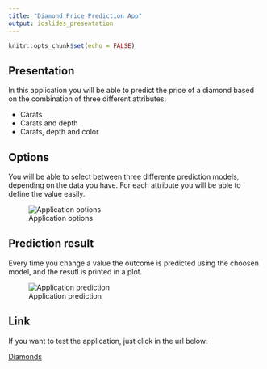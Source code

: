 ```yaml
---
title: "Diamond Price Prediction App"
output: ioslides_presentation
---
```


```r
knitr::opts_chunk$set(echo = FALSE)
```

## Presentation

In this application you will be able to predict the price of a diamond based on the combination of three different attributes:

- Carats
- Carats and depth
- Carats, depth and color

## Options

You will be able to select between three differente prediction models, depending on the data you have. For each attribute you will be able to define the value easily.

![Application options](choose1.png)


## Prediction result

Every time you change a value the outcome is predicted using the choosen model, and the resutl is printed in a plot.


![Application prediction](predicted1.png)

## Link

If you want to test the application, just click in the url below:


[Diamonds](https://txep.shinyapps.io/Diamonds/)

